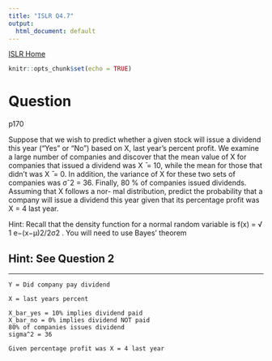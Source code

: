 ```yaml
---
title: "ISLR Q4.7"
output:
  html_document: default
---
```

[ISLR Home](../index.html)

```r
knitr::opts_chunk$set(echo = TRUE)
```

# Question

p170

Suppose that we wish to predict whether a given stock will issue a dividend this year (“Yes” or “No”) based on X, last year’s percent profit. We examine a large number of companies and discover that the mean value of X for companies that issued a dividend was X ̄ = 10, while the mean for those that didn’t was X ̄ = 0. In addition, the variance of X for these two sets of companies was σˆ2 = 36. Finally, 80 % of companies issued dividends. Assuming that X follows a nor- mal distribution, predict the probability that a company will issue a dividend this year given that its percentage profit was X = 4 last year.

Hint: Recall that the density function for a normal random variable is f(x) = √ 1 e−(x−μ)2/2σ2 . You will need to use Bayes’ theorem

## Hint: See Question 2

***

```
Y = Did company pay dividend

X = last years percent

X_bar_yes = 10% implies dividend paid
X_bar_no = 0% implies dividend NOT paid
80% of companies issues dividend
sigma^2 = 36

Given percentage profit was X = 4 last year
```
